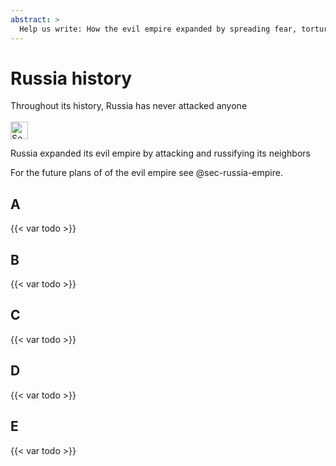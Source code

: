 ```yaml
---
abstract: > 
  Help us write: How the evil empire expanded by spreading fear, torture, murder and famine. Spoiler: muscovite Russia.
---
```


# Russia history {#sec-russia-history}

::: {.callout-caution title="Myth"}
Throughout its history, Russia has never attacked anyone
[<br></br>![Search for topic in EUvsDisinfo](../all_common_img/EUvsDisinfo_400x240.jpg){height=2em}](https://euvsdisinfo.eu/disinformation-cases/?text=russia%20history&sort=relevance)
:::

::: {.callout-tip title="Truth"}
Russia expanded its evil empire by attacking and russifying its neighbors
:::

For the future plans of of the evil empire see @sec-russia-empire.

## A

{{< var todo >}}

## B

{{< var todo >}}

## C

{{< var todo >}}

## D

{{< var todo >}}

## E

{{< var todo >}}



